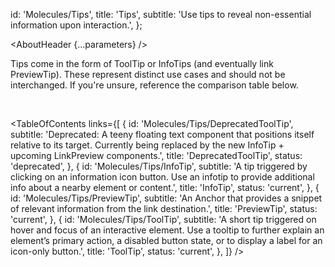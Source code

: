 


  id: 'Molecules/Tips',
  title: 'Tips',
  subtitle: 'Use tips to reveal non-essential information upon interaction.',
};

<Meta title="Molecules/Tips/About" />

<AboutHeader {...parameters} />

Tips come in the form of ToolTip or InfoTips (and eventually link PreviewTip). These represent distinct use cases and should not be interchanged. If you're unsure, reference the comparison table below.

<TipsTable />
<br />

<TableOfContents
  links={[
    {
      id: 'Molecules/Tips/DeprecatedToolTip',
      subtitle:
        'Deprecated: A teeny floating text component that positions itself relative to its target. Currently being replaced by the new InfoTip + upcoming LinkPreview components.',
      title: 'DeprecatedToolTip',
      status: 'deprecated',
    },
    {
      id: 'Molecules/Tips/InfoTip',
      subtitle:
        'A tip triggered by clicking on an information icon button. Use an infotip to provide additional info about a nearby element or content.',
      title: 'InfoTip',
      status: 'current',
    },
    {
      id: 'Molecules/Tips/PreviewTip',
      subtitle:
        'An Anchor that provides a snippet of relevant information from the link destination.',
      title: 'PreviewTip',
      status: 'current',
    },
    {
      id: 'Molecules/Tips/ToolTip',
      subtitle:
        'A short tip triggered on hover and focus of an interactive element. Use a tooltip to further explain an element’s primary action, a disabled button state, or to display a label for an icon-only button.',
      title: 'ToolTip',
      status: 'current',
    },
  ]}
/>
